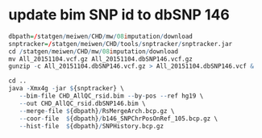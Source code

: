 # update bim SNP id to dbSNP 146

```r

dbpath=/statgen/meiwen/CHD/mw/08imputation/download
snptracker=/statgen/meiwen/CHD/tools/snptracker/snptracker.jar
cd /statgen/meiwen/CHD/mw/08imputation/download
mv All_20151104.vcf.gz All_20151104.dbSNP146.vcf.gz
gunzip -c All_20151104.dbSNP146.vcf.gz > All_20151104.dbSNP146.vcf &

cd ..
java -Xmx4g -jar ${snptracker} \
   --bim-file CHD_AllQC_rsid.bim --by-pos --ref hg19 \
   --out CHD_AllQC_rsid.dbSNP146.bim \
   --merge-file ${dbpath}/RsMergeArch.bcp.gz \
   --coor-file  ${dbpath}/b146_SNPChrPosOnRef_105.bcp.gz \ 
   --hist-file  ${dbpath}/SNPHistory.bcp.gz 

```
